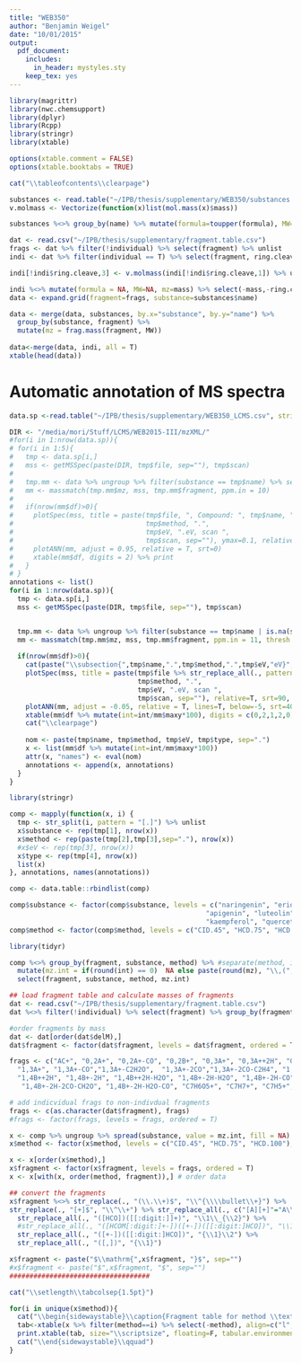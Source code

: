```yaml
---
title: "WEB350"
author: "Benjamin Weigel"
date: "10/01/2015"
output:
  pdf_document:
    includes:
      in_header: mystyles.sty
    keep_tex: yes
---
```


```r
library(magrittr)
library(nwc.chemsupport)
library(dplyr)
library(Rcpp)
library(stringr)
library(xtable)

options(xtable.comment = FALSE)
options(xtable.booktabs = TRUE)
```

```r
cat("\\tableofcontents\\clearpage")
```

```r
substances <- read.table("~/IPB/thesis/supplementary/WEB350/substances.csv", stringsAsFactors = F, sep = ",", header=T)
v.molmass <- Vectorize(function(x)list(mol.mass(x)$mass))

substances %<>% group_by(name) %>% mutate(formula=toupper(formula), MW=mol.mass(formula)$mass)

dat <- read.csv("~/IPB/thesis/supplementary/fragment.table.csv")
frags <- dat %>% filter(!individual) %>% select(fragment) %>% unlist
indi <- dat %>% filter(individual == T) %>% select(fragment, ring.cleave, mass, substance)

indi[!indi$ring.cleave,3] <- v.molmass(indi[!indi$ring.cleave,1]) %>% unlist

indi %<>% mutate(formula = NA, MW=NA, mz=mass) %>% select(-mass,-ring.cleave)
data <- expand.grid(fragment=frags, substance=substances$name)

data <- merge(data, substances, by.x="substance", by.y="name") %>% 
  group_by(substance, fragment) %>% 
  mutate(mz = frag.mass(fragment, MW))
        
data<-merge(data, indi, all = T)
xtable(head(data))
```

# Automatic annotation of MS spectra #

```r
data.sp <-read.table("~/IPB/thesis/supplementary/WEB350_LCMS.csv", stringsAsFactors = F, sep = ",", header=T)

DIR <- "/media/mori/Stuff/LCMS/WEB2015-III/mzXML/"
#for(i in 1:nrow(data.sp)){
# for(i in 1:5){
#   tmp <- data.sp[i,]
#   mss <- getMSSpec(paste(DIR, tmp$file, sep=""), tmp$scan) 
# 
#   tmp.mm <- data %>% ungroup %>% filter(substance == tmp$name) %>% select(fragment, mz)
#   mm <- massmatch(tmp.mm$mz, mss, tmp.mm$fragment, ppm.in = 10)
#   
#   if(nrow(mm$df)>0){
#     plotSpec(mss, title = paste(tmp$file, ", Compound: ", tmp$name, "\n",
#                                 tmp$method, ".",
#                                 tmp$eV, ".eV, scan ",
#                                 tmp$scan, sep=""), ymax=0.1, relative=T, srt=90)
#     plotANN(mm, adjust = 0.95, relative = T, srt=0)
#     xtable(mm$df, digits = 2) %>% print
#   }
# }
annotations <- list()
for(i in 1:nrow(data.sp)){
  tmp <- data.sp[i,]
  mss <- getMSSpec(paste(DIR, tmp$file, sep=""), tmp$scan) 


  tmp.mm <- data %>% ungroup %>% filter(substance == tmp$name | is.na(substance)) %>% select(fragment, mz)
  mm <- massmatch(tmp.mm$mz, mss, tmp.mm$fragment, ppm.in = 11, thresh = 1)
  
  if(nrow(mm$df)>0){
    cat(paste("\\subsection{",tmp$name,".",tmp$method,".",tmp$eV,"eV}",sep=""))
    plotSpec(mss, title = paste(tmp$file %>% str_replace_all(., pattern = "\\_", "\\\\_"), ", Compound: ", tmp$name, "\n",
                                tmp$method, ".",
                                tmp$eV, ".eV, scan ",
                                tmp$scan, sep=""), relative=T, srt=90, adj=c(0,0.5), yrange=c(-50, 140), rnd=3)
    plotANN(mm, adjust = -0.05, relative = T, lines=T, below=-5, srt=40, adj=c(1,1))
    xtable(mm$df %>% mutate(int=int/mm$maxy*100), digits = c(0,2,1,2,0)) %>% print
    cat("\\clearpage")
    
    nom <- paste(tmp$name, tmp$method, tmp$eV, tmp$type, sep=".")
    x <- list(mm$df %>% mutate(int=int/mm$maxy*100))
    attr(x, "names") <- eval(nom)
    annotations <- append(x, annotations)
  }
}
```


```r
library(stringr)

comp <- mapply(function(x, i) {
  tmp <- str_split(i, pattern = "[.]") %>% unlist
  x$substance <- rep(tmp[1], nrow(x))
  x$method <- rep(paste(tmp[2],tmp[3],sep="."), nrow(x))
  #x$eV <- rep(tmp[3], nrow(x))
  x$type <- rep(tmp[4], nrow(x))
  list(x)
}, annotations, names(annotations))

comp <- data.table::rbindlist(comp)

comp$substance <- factor(comp$substance, levels = c("naringenin", "eriodictyol", "ponciretin", "hesperetin", "homoeriodictyol",
                                                 "apigenin", "luteolin", "acacetin", "diosmetin", "chrysoeriol",
                                                 "kaempferol", "quercetin", "myricetin", "kaempferide", "isorhamnetin"), ordered = T)
comp$method <- factor(comp$method, levels = c("CID.45", "HCD.75", "HCD.100"), ordered = T)

library(tidyr)

comp %<>% group_by(fragment, substance, method) %>% #separate(method, into=c("method", "eV"), sep="[.]") %>%  
  mutate(mz.int = if(round(int) == 0)  NA else paste(round(mz), "\\,(", round(int), ")", sep="")) %>% ungroup%>%
  select(fragment, substance, method, mz.int)

## load fragment table and calculate masses of fragments
dat <- read.csv("~/IPB/thesis/supplementary/fragment.table.csv")
dat %<>% filter(!individual) %>% select(fragment) %>% group_by(fragment) %>% mutate(delM = abs(frag.mass(fragment, 0)))

#order fragments by mass
dat <- dat[order(dat$delM),]
dat$fragment <- factor(dat$fragment, levels = dat$fragment, ordered = T)

frags <- c("AC+", "0,2A+", "0,2A+-CO", "0,2B+", "0,3A+", "0,3A++2H", "0,4A++2H", "0,4B+", "0,4B+-H2O", 
  "1,3A+", "1,3A+-CO","1,3A+-C2H2O",  "1,3A+-2CO","1,3A+-2CO-C2H4", "1,3B+", "1,3B+-2H", "1,4A++2H", "1,4A.+", "1,4A+",
  "1,4B++2H", "1,4B+-2H", "1,4B++2H-H2O", "1,4B+-2H-H2O", "1,4B+-2H-CO", "1,4B+-2H-CH3-CO", "1,4B+-2H-CO-CH3", "1,4B+-2H-CO-CH2O", "1,4B+-2H-2CO", "1,4B+-2H-2CO-CH3", "1,4B+-2H-C2H2O-H2O",
   "1,4B+-2H-2CO-CH2O", "1,4B+-2H-H2O-CO", "C7H6O5+", "C7H7+", "C7H5+", "C5H5O+", "C3HO2+")

# add indicvidual frags to non-indivdual fragments
frags <- c(as.character(dat$fragment), frags)
#frags <- factor(frags, levels = frags, ordered = T)

x <- comp %>% ungroup %>% spread(substance, value = mz.int, fill = NA)
x$method <- factor(x$method, levels = c("CID.45", "HCD.75", "HCD.100"), ordered = T)

x <- x[order(x$method),]
x$fragment <- factor(x$fragment, levels = frags, ordered = T)
x <- x[with(x, order(method, fragment)),] # order data

## convert the fragments
x$fragment %<>% str_replace(., "(\\.\\+)$", "\\^{\\\\bullet\\+}") %>% 
str_replace(., "[+]$", "\\^\\+") %>% str_replace_all(., c("[A][+]"="A\\^\\+", "[B][+]"="B\\^\\+")) %>%
  str_replace_all(., "([HCO])([[:digit:]]+)", "\\1\\_{\\2}") %>%
  #str_replace_all(., "([HCOM[:digit:]+-])([+-])([[:digit:]HCO])", "\\1{\\2}\\3")
  str_replace_all(., "([+-])([[:digit:]HCO])", "{\\1}\\2") %>%
  str_replace_all(., "([,])", "{\\1}")

x$fragment <- paste("$\\mathrm{",x$fragment, "}$", sep="")
#x$fragment <- paste("$",x$fragment, "$", sep="")
###################################

cat("\\setlength\\tabcolsep{1.5pt}")

for(i in unique(x$method)){
  cat("\\begin{sidewaystable}\\caption{Fragment table for method \\textit{", i,"}}", sep="")
  tab<-xtable(x %>% filter(method==i) %>% select(-method), align=c("l", "l|", rep("c", 4), "c|", rep("c", 4), "c|", rep("c", 5)), caption = paste("Fragment table for method:", i))  
  print.xtable(tab, size="\\scriptsize", floating=F, tabular.environment="tabular", include.rownames=T, rotate.colnames = T, booktabs=T, sanitize.text.function = function(x){x}, caption.placement = "top")
  cat("\\end{sidewaystable}\\qquad")
}


```

